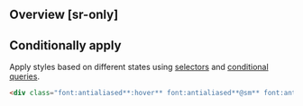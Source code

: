 ## Overview [sr-only]
<Overview/>

## Conditionally apply
Apply styles based on different states using [selectors](/docs/state-selectors) and [conditional queries](/docs/conditional-queries).
```html
<div class="font:antialiased**:hover** font:antialiased**@sm** font:antialiased**@dark** font:antialiased**@print**">…</div>
```

